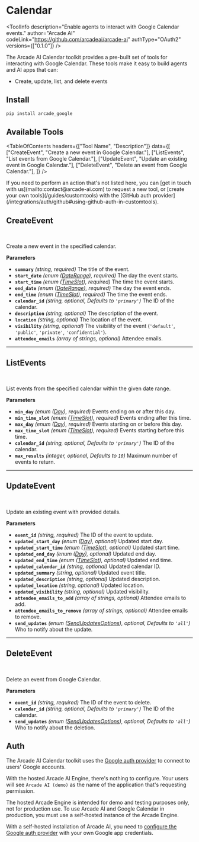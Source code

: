 # Calendar


<ToolInfo
  description="Enable agents to interact with Google Calendar events."
  author="Arcade AI"
  codeLink="https://github.com/arcadeai/arcade-ai"
  authType="OAuth2"
  versions={["0.1.0"]}
/>

<Badges repo="arcadeai/arcade_google" />

The Arcade AI Calendar toolkit provides a pre-built set of tools for interacting with Google Calendar. These tools make it easy to build agents and AI apps that can:

- Create, update, list, and delete events

## Install

```bash
pip install arcade_google
```

## Available Tools

<TableOfContents
  headers={["Tool Name", "Description"]}
  data={[
    ["CreateEvent", "Create a new event in Google Calendar."],
    ["ListEvents", "List events from Google Calendar."],
    ["UpdateEvent", "Update an existing event in Google Calendar."],
    ["DeleteEvent", "Delete an event from Google Calendar."],
  ]}
/>

<Tip>
  If you need to perform an action that's not listed here, you can [get in touch
  with us](mailto:contact@arcade-ai.com) to request a new tool, or [create your
  own tools](/guides/customtools) with the [GitHub auth
  provider](/integrations/auth/github#using-github-auth-in-customtools).
</Tip>

## CreateEvent

<br />
<TabbedCodeBlock
  tabs={[
    {
      label: "Execute the Tool with OpenAI",
      content: {
        Python: [
          "/examples/integrations/toolkits/google/calendar/create_event_example_1.py",
        ],
        JavaScript: ["Coming Soon"],
      },
    },
    {
      label: "Call the Tool with User Authorization",
      content: {
        Python: [
          "/examples/integrations/toolkits/google/calendar/create_event_example_2.py",
        ],
        JavaScript: ["Coming Soon"],
      },
    },
  ]}
/>

Create a new event in the specified calendar.

**Parameters**

- **`summary`** _(string, required)_ The title of the event.
- **`start_date`** _(enum ([DateRange](/integrations/toolkits/Google/reference#daterange)), required)_ The day the event starts.
- **`start_time`** _(enum ([TimeSlot](/integrations/toolkits/Google/reference#timeslot)), required)_ The time the event starts.
- **`end_date`** _(enum ([DateRange](/integrations/toolkits/Google/reference#daterange)), required)_ The day the event ends.
- **`end_time`** _(enum ([TimeSlot](/integrations/toolkits/Google/reference#timeslot)), required)_ The time the event ends.
- **`calendar_id`** _(string, optional, Defaults to `'primary'`)_ The ID of the calendar.
- **`description`** _(string, optional)_ The description of the event.
- **`location`** _(string, optional)_ The location of the event.
- **`visibility`** _(string, optional)_ The visibility of the event (`'default'`, `'public'`, `'private'`, `'confidential'`).
- **`attendee_emails`** _(array of strings, optional)_ Attendee emails.

---

## ListEvents

<br />
<TabbedCodeBlock
  tabs={[
    {
      label: "Execute the Tool with OpenAI",
      content: {
        Python: [
          "/examples/integrations/toolkits/google/calendar/list_events_example_1.py",
        ],
        JavaScript: ["Coming Soon"],
      },
    },
    {
      label: "Call the Tool with User Authorization",
      content: {
        Python: [
          "/examples/integrations/toolkits/google/calendar/list_events_example_2.py",
        ],
        JavaScript: ["Coming Soon"],
      },
    },
  ]}
/>

List events from the specified calendar within the given date range.

**Parameters**

- **`min_day`** _(enum ([Day](/integrations/toolkits/Google/reference#day)), required)_ Events ending on or after this day.
- **`min_time_slot`** _(enum ([TimeSlot](/integrations/toolkits/Google/reference#timeslot)), required)_ Events ending after this time.
- **`max_day`** _(enum ([Day](/integrations/toolkits/Google/reference#day)), required)_ Events starting on or before this day.
- **`max_time_slot`** _(enum ([TimeSlot](/integrations/toolkits/Google/reference#timeslot)), required)_ Events starting before this time.
- **`calendar_id`** _(string, optional, Defaults to `'primary'`)_ The ID of the calendar.
- **`max_results`** _(integer, optional, Defaults to `10`)_ Maximum number of events to return.

---

## UpdateEvent

<br />
<TabbedCodeBlock
  tabs={[
    {
      label: "Execute the Tool with OpenAI",
      content: {
        Python: [
          "/examples/integrations/toolkits/google/calendar/update_event_example_1.py",
        ],
        JavaScript: ["Coming Soon"],
      },
    },
    {
      label: "Call the Tool with User Authorization",
      content: {
        Python: [
          "/examples/integrations/toolkits/google/calendar/update_event_example_2.py",
        ],
        JavaScript: ["Coming Soon"],
      },
    },
  ]}
/>

Update an existing event with provided details.

**Parameters**

- **`event_id`** _(string, required)_ The ID of the event to update.
- **`updated_start_day`** _(enum ([Day](/integrations/toolkits/Google/reference#day)), optional)_ Updated start day.
- **`updated_start_time`** _(enum ([TimeSlot](/integrations/toolkits/Google/reference#timeslot)), optional)_ Updated start time.
- **`updated_end_day`** _(enum ([Day](/integrations/toolkits/Google/reference#day)), optional)_ Updated end day.
- **`updated_end_time`** _(enum ([TimeSlot](/integrations/toolkits/Google/reference#timeslot)), optional)_ Updated end time.
- **`updated_calendar_id`** _(string, optional)_ Updated calendar ID.
- **`updated_summary`** _(string, optional)_ Updated event title.
- **`updated_description`** _(string, optional)_ Updated description.
- **`updated_location`** _(string, optional)_ Updated location.
- **`updated_visibility`** _(string, optional)_ Updated visibility.
- **`attendee_emails_to_add`** _(array of strings, optional)_ Attendee emails to add.
- **`attendee_emails_to_remove`** _(array of strings, optional)_ Attendee emails to remove.
- **`send_updates`** _(enum ([SendUpdatesOptions](/integrations/toolkits/Google/reference#sendupdatesoptions)), optional, Defaults to `'all'`)_ Who to notify about the update.

---

## DeleteEvent

<br />
<TabbedCodeBlock
  tabs={[
    {
      label: "Execute the Tool with OpenAI",
      content: {
        Python: [
          "/examples/integrations/toolkits/google/calendar/delete_event_example_1.py",
        ],
        JavaScript: ["Coming Soon"],
      },
    },
    {
      label: "Call the Tool with User Authorization",
      content: {
        Python: [
          "/examples/integrations/toolkits/google/calendar/delete_event_example_2.py",
        ],
        JavaScript: ["Coming Soon"],
      },
    },
  ]}
/>

Delete an event from Google Calendar.

**Parameters**

- **`event_id`** _(string, required)_ The ID of the event to delete.
- **`calendar_id`** _(string, optional, Defaults to `'primary'`)_ The ID of the calendar.
- **`send_updates`** _(enum ([SendUpdatesOptions](/integrations/toolkits/Google/reference#sendupdatesoptions)), optional, Defaults to `'all'`)_ Who to notify about the deletion.

## Auth

The Arcade AI Calendar toolkit uses the [Google auth provider](/integrations/auth/google) to connect to users' Google accounts.

With the hosted Arcade AI Engine, there's nothing to configure. Your users will see `Arcade AI (demo)` as the name of the application that's requesting permission.

<Warning type="warning" emoji="⚠️">
  The hosted Arcade Engine is intended for demo and testing purposes only, not
  for production use. To use Arcade AI and Google Calendar in production, you
  must use a self-hosted instance of the Arcade Engine.
</Warning>

With a self-hosted installation of Arcade AI, you need to [configure the Google auth provider](/integrations/auth/google#configuring-google-auth) with your own Google app credentials.
